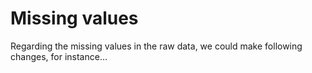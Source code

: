# Missing values


Regarding the missing values in the raw data, we could make following changes, for instance...
